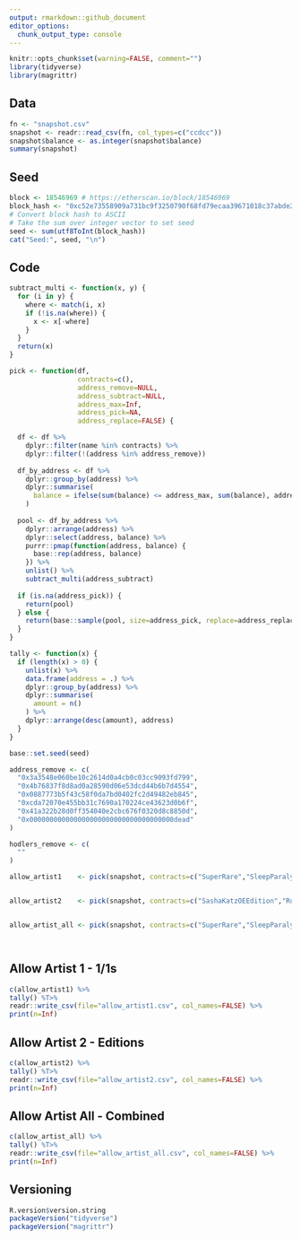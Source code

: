 ```yaml
---
output: rmarkdown::github_document
editor_options: 
  chunk_output_type: console
---
```


<!-- README.md is generated from README.Rmd. Please edit that file -->

```r
knitr::opts_chunk$set(warning=FALSE, comment="")
library(tidyverse)
library(magrittr)
```

## Data
```r
fn <- "snapshot.csv"
snapshot <- readr::read_csv(fn, col_types=c("ccdcc"))
snapshot$balance <- as.integer(snapshot$balance)
summary(snapshot)
```

## Seed
```r
block <- 18546969 # https://etherscan.io/block/18546969
block_hash <- "0xc52e73558909a731bc9f3250790f68fd79ecaa39671018c37abde2737296fe91"
# Convert block hash to ASCII
# Take the sum over integer vector to set seed
seed <- sum(utf8ToInt(block_hash))
cat("Seed:", seed, "\n")
```

## Code
```r
subtract_multi <- function(x, y) {
  for (i in y) {
    where <- match(i, x)
    if (!is.na(where)) {
      x <- x[-where]
    }
  }
  return(x)
}

pick <- function(df,
                 contracts=c(),
                 address_remove=NULL,
                 address_subtract=NULL,
                 address_max=Inf,
                 address_pick=NA,
                 address_replace=FALSE) {

  df <- df %>%
    dplyr::filter(name %in% contracts) %>%
    dplyr::filter(!(address %in% address_remove))
  
  df_by_address <- df %>%
    dplyr::group_by(address) %>%
    dplyr::summarise(
      balance = ifelse(sum(balance) <= address_max, sum(balance), address_max)
    )
  
  pool <- df_by_address %>%
    dplyr::arrange(address) %>%
    dplyr::select(address, balance) %>%
    purrr::pmap(function(address, balance) {
      base::rep(address, balance)
    }) %>%
    unlist() %>%
    subtract_multi(address_subtract)
  
  if (is.na(address_pick)) {
    return(pool)
  } else {
    return(base::sample(pool, size=address_pick, replace=address_replace))
  }
}

tally <- function(x) {
  if (length(x) > 0) {
    unlist(x) %>%
    data.frame(address = .) %>%
    dplyr::group_by(address) %>%
    dplyr::summarise(
      amount = n()
    ) %>%
    dplyr::arrange(desc(amount), address)
  }
}
```

```r
base::set.seed(seed)

address_remove <- c(
  "0x3a3548e060be10c2614d0a4cb0c03cc9093fd799",
  "0x4b76837f8d8ad0a28590d06e53dcd44b6b7d4554",
  "0x0887773b5f43c58f0da7bd0402fc2d49482eb845",
  "0xcda72070e455bb31c7690a170224ce43623d0b6f",
  "0x41a322b28d0ff354040e2cbc676f0320d8c8850d",
  "0x000000000000000000000000000000000000dead"
)

hodlers_remove <- c(
  ""
)

allow_artist1    <- pick(snapshot, contracts=c("SuperRare","SleepParalysis","Foundation","MonochromeDreams","HotelRooms","Iam","SashaKatz","AppleGarden","KnownOrigin"), address_remove=address_remove,address_max=1)


allow_artist2    <- pick(snapshot, contracts=c("SashaKatzOEEdition","RustlesEditions","MonochromeDreamNo9Editions","KnownOriginEditions"), address_remove=address_remove,address_subtract=allow_artist1,address_max=1)


allow_artist_all <- pick(snapshot, contracts=c("SuperRare","SleepParalysis","Foundation","MonochromeDreams","HotelRooms","Iam","SashaKatz","AppleGarden","KnownOrigin","SashaKatzOEEdition","RustlesEditions","MonochromeDreamNo9Editions","KnownOriginEditions"), address_remove=address_remove,address_max=1)




```


## Allow Artist 1 - 1/1s
```r
c(allow_artist1) %>%
tally() %T>%
readr::write_csv(file="allow_artist1.csv", col_names=FALSE) %>%
print(n=Inf)
```




## Allow Artist 2 - Editions
```r
c(allow_artist2) %>%
tally() %T>%
readr::write_csv(file="allow_artist2.csv", col_names=FALSE) %>%
print(n=Inf)
```



## Allow Artist All - Combined
```r
c(allow_artist_all) %>%
tally() %T>%
readr::write_csv(file="allow_artist_all.csv", col_names=FALSE) %>%
print(n=Inf)
```




## Versioning
```r
R.version$version.string
packageVersion("tidyverse")
packageVersion("magrittr")
```
